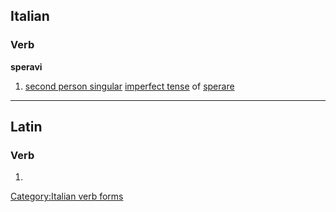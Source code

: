 ==Italian==

===Verb===
'''speravi'''

# [[second person singular]] [[imperfect tense]] of [[sperare]]

[[Category:Italian verb forms]]

----

==Latin==

===Verb===
{{la-verb-form|spērāvī}}

# {{conjugation of|[[spero#Latin|spērō]]||1|s|perf|act|ind|lang=la}}